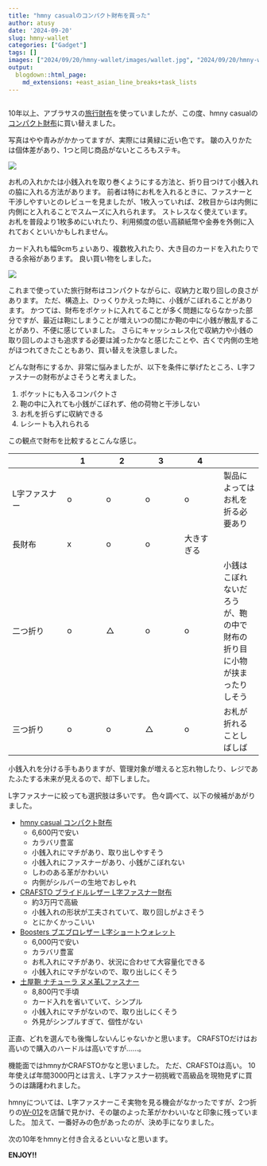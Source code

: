 ```yaml
---
title: "hmny casualのコンパクト財布を買った"
author: atusy
date: '2024-09-20'
slug: hmny-wallet
categories: ["Gadget"]
tags: []
images: ["2024/09/20/hmny-wallet/images/wallet.jpg", "2024/09/20/hmny-wallet/images/wallet-inside.jpg"]
output:
  blogdown::html_page:
    md_extensions: +east_asian_line_breaks+task_lists
---
```


```r
```

10年以上、アブラサスの[旅行財布](https://superclassic.jp/products/40601)を使っていましたが、この度、hmny casualの[コンパクト財布](https://store.ruboa.com/?pid=122792979)に買い替えました。

写真はやや青みがかかってますが、実際には黄緑に近い色です。
皺の入りかたは個体差があり、1つと同じ商品がないところもステキ。

![](images/wallet.jpg)

お札の入れかたは小銭入れを取り巻くようにする方法と、折り目つけて小銭入れの脇に入れる方法があります。
前者は特にお札を入れるときに、ファスナーと干渉しやすいとのレビューを見ましたが、1枚入っていれば、2枚目からは内側に内側にと入れることでスムーズに入れられます。
ストレスなく使えています。
お札を普段より1枚多めにいれたり、利用頻度の低い高額紙幣や金券を外側に入れておくといいかもしれません。

カード入れも幅9cmちょいあり、複数枚入れたり、大き目のカードを入れたりできる余裕があります。
良い買い物をしました。

![](images/wallet-inside.jpg)

これまで使っていた旅行財布はコンパクトながらに、収納力と取り回しの良さがあります。
ただ、構造上、ひっくりかえった時に、小銭がこぼれることがあります。
かつては、財布をポケットに入れてることが多く問題にならなかった部分ですが、最近は鞄にしまうことが増えいつの間にか鞄の中に小銭が散乱することがあり、不便に感じていました。
さらにキャッシュレス化で収納力や小銭の取り回しのよさも追求する必要は減ったかなと感じたことや、古くで内側の生地がほつれてきたこともあり、買い替えを決意しました。

どんな財布にするか、非常に悩みましたが、以下を条件に挙げたところ、L字ファスナーの財布がよさそうと考えました。

1. ポケットにも入るコンパクトさ
2. 鞄の中に入れても小銭がこぼれず、他の荷物と干渉しない
3. お札を折らずに収納できる
4. レシートも入れられる

この観点で財布を比較するとこんな感じ。

|    | 1 | 2 | 3 | 4 |   |
|----|---|---|---|---|---|
| L字ファスナー | o | o | o | o | 製品によってはお札を折る必要あり |
| 長財布 | x | o | o | 大きすぎる |
| 二つ折り | o | △ | o | o | 小銭はこぼれないだろうが、鞄の中で財布の折り目に小物が挟まったりしそう |
| 三つ折り | o | o | △ | o | お札が折れることしばしば |

小銭入れを分ける手もありますが、管理対象が増えると忘れ物したり、レジであたふたする未来が見えるので、却下しました。

L字ファスナーに絞っても選択肢は多いです。
色々調べて、以下の候補があがりました。

- [hmny casual コンパクト財布](https://store.ruboa.com/?pid=122792979)
  - 6,600円で安い
  - カラバリ豊富
  - 小銭入れにマチがあり、取り出しやすそう
  - 小銭入れにファスナーがあり、小銭がこぼれない
  - しわのある革がかわいい
  - 内側がシルバーの生地でおしゃれ
- [CRAFSTO ブライドルレザー L字ファスナー財布](https://crafsto.jp/products/sw-005-br?utm_source=youtuber&utm_medium=aff&utm_campaign=aff_cv&utm_term=takabon&utm_content=m1&variant-color=black&variant=32893742317697)
  - 約3万円で高級
  - 小銭入れの形状が工夫されていて、取り回しがよさそう
  - とにかくかっこいい
- [Boosters ブエブロレザー L字ショートウォレット](https://item.rakuten.co.jp/freespirits/wallet00976/?scid=af_pc_etc&sc2id=af_101_0_0)
  - 6,000円で安い
  - カラバリ豊富
  - お札入れにマチがあり、状況に合わせて大容量化できる
  - 小銭入れにマチがないので、取り出しにくそう
- [土屋鞄 ナチューラ ヌメ革Lファスナー](https://tsuchiya-kaban.jp/collections/lfas/products/na-l-zip-purse)
  - 8,800円で手頃
  - カード入れを省いていて、シンプル
  - 小銭入れにマチがないので、取り出しにくそう
  - 外見がシンプルすぎて、個性がない

正直、どれを選んでも後悔しないんじゃないかと思います。
CRAFSTOだけはお高いので購入のハードルは高いですが……。

機能面ではhmnyかCRAFSTOかなと思いました。
ただ、CRAFSTOは高い。
10年使えば年間3000円とは言え、L字ファスナー初挑戦で高級品を現物見ずに買うのは躊躇われました。

hmnyについては、L字ファスナーこそ実物を見る機会がなかったですが、2つ折りの[W-012](https://store.ruboa.com/?pid=69516554)を店舗で見かけ、その皺のよった革がかわいいなと印象に残っていました。
加えて、一番好みの色があったのが、決め手になりました。

次の10年をhmnyと付き合えるといいなと思います。

**ENJOY!!**
